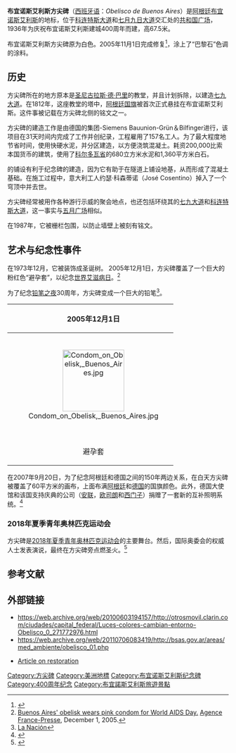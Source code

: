 {{Infobox historic site
| name   =布宜诺斯艾利斯方尖碑
| image = Obelisco_desde_ariba.jpg
| image_size =300px
| caption = 
| location = {{阿根廷}}[[布宜诺斯艾利斯|布宜诺斯艾利斯]][[七月九日大道|七月九日大道]]與[[科連特斯大道|科連特斯大道]]處
| coordinates = {{coord|34|36|13|S|58|22|54|W|display=inline,title}}
| locmapin = Argentina Buenos Aires City
| map_caption = 
| height =  {{convert|71.5|m|ft|sp=us}}
| built =1936年5月23日
| built_for =紀念碑
| restored = 2005年
| architect= [阿爾貝托·普雷比斯
| designation1 = Argentina
}}
'''布宜诺斯艾利斯方尖碑'''（[[西班牙语|西班牙语]]：''Obelisco de Buenos Aires''）是[[阿根廷|阿根廷]][[布宜诺斯艾利斯|布宜诺斯艾利斯]]的地标，位于[[科连特斯大道|科连特斯大道]]和[[七月九日大道|七月九日大道]]交汇处的[[共和国广场_(布宜诺斯艾利斯)|共和国广场]]，1936年为庆祝布宜诺斯艾利斯建城400周年而建，高67.5米。

布宜诺斯艾利斯方尖碑原为白色。2005年11月1日完成修复<ref>{{Cite web |url=http://www.lanacion.com.ar/EdicionImpresa/informaciongeneral/nota.asp?nota_id=752686 |title=La Nación |access-date=2011-03-30 |archive-date=2020-03-14 |archive-url=https://web.archive.org/web/20200314195557/https://www.lanacion.com.ar/sociedad/el-obelisco-ya-no-es-blanco-tiene-un-color-piedra-paris-nid752686 |dead-url=no }}</ref>，涂上了“巴黎石”色调的涂料。 

== 历史 ==
方尖碑所在的地方原本是[[圣尼古拉|圣尼古拉斯·德·巴里]]的教堂，并且计划拆除，以建造[[七月九日大道|七九大道]]。在1812年，这座教堂的塔中，[[阿根廷国旗|阿根廷国旗]]被首次正式悬挂在布宜诺斯艾利斯。这件事被记载在方尖碑北侧的铭文之一。

方尖碑的建造工作是由德国的{{Link-es|GEOPÉ|GEOPÉ}}集团-Siemens Bauunion-Grün＆Bilfinger进行，该项目在31天时间内完成了工作并创纪录，工程雇用了157名工人。为了最大程度地节省时间，使用快硬水泥，并分区建造，以方便浇筑混凝土。耗资200,000比索本国货币的建筑，使用了[[科尔多瓦省_(阿根廷)|科尔多瓦省]]{{Link-es|潘帕德奥兰|Pampa de Olaen}}的680立方米水泥和1,360平方米白石。

{{Link-es|布宜诺斯地铁B线|Línea B (subte de Buenos Aires)}}的铺设有利于纪念碑的建造，因为它有助于在隧道上铺设地基，从而形成了混凝土基础。在施工过程中，意大利工人约瑟·科森蒂诺（José Cosentino）掉入了一个穹顶中并去世。

方尖碑经常被用作各种游行示威的聚会地点，也还包括环绕其的[[七月九日大道|七九大道]]和[[科连特斯大道|科连特斯大道]]，这一事实与[[五月广场|五月广场]]相似。

在1987年，它被栅栏包围，以防止墙壁上被刻有铭文。

== 艺术与纪念性事件 ==
在1973年12月，它被装饰成圣诞树。
2005年12月1日，方尖碑覆盖了一个巨大的粉红色“避孕套”，以纪念[[世界艾滋病日|世界艾滋病日]]。<ref>[http://www.aegis.com/NEWS/AFP/2005/AF051235.html Buenos Aires' obelisk wears pink condom for World AIDS Day.] {{webarchive|url=https://web.archive.org/web/20110525204200/http://www.aegis.com/NEWS/AFP/2005/AF051235.html |date=2011-05-25 }} [[Agence_France-Presse|Agence France-Presse]], December 1, 2005.</ref>

为了纪念[[铅笔之夜|铅笔之夜]]30周年，方尖碑变成一个巨大的铅笔<ref>[http://www.lanacion.com.ar/politica/nota.asp?nota_id=841037 La Nación]</ref>。

{| style="border-collapse: collapse" border="1"
! width="25%" | 2005年12月1日 
! width="25%" | 2007年9月20日
! width="25%" | 2010年5月23日
|-
| style="text-align: center;" |[[File:Condom_on_Obelisk,_Buenos_Aires.jpg|140px]]
| style="text-align: center;" |[[File:Obelisco_de_Buenos_Aires_-_150_aniversario_de_las_relaciones_diplomáticas_argentino-germanas.jpg|140px]]
| style="text-align: center;" |[[File:Bicentenario_-_Obelisco.jpg|140px]]
|-
| style="text-align: center;" | 避孕套
| style="text-align: center;" | 覆盖[[阿根廷|阿根廷]]和[[德国|德国]]的颜色
| style="text-align: center;" | 阿根廷两百年庆典
|}


在2007年9月20日，为了纪念阿根廷和德国之间的150年两边关系，在白天方尖碑被覆盖了60平方米的画布，上面布满[[阿根廷国旗|阿根廷]]和[[德国国旗|德国]]的国旗颜色。此外，德国大使馆和该国支持庆典的公司（[[安联|安联]]，[[欧司朗|欧司朗]]和[[西门子公司|西门子]]）捐赠了一套新的互补照明系统。<ref>{{Cite web|title=El Obelisco amaneció embanderado con los colores argentinos y alemanes|url=https://www.clarin.com/ediciones-anteriores/obelisco-amanecio-embanderado-colores-argentinos-alemanes_0_SyGW6KJkRKe.html|accessdate=2020-08-16|last=Clarín.com|work=www.clarin.com|language=es|archive-date=2021-02-11|archive-url=https://web.archive.org/web/20210211012552/https://www.clarin.com/ediciones-anteriores/obelisco-amanecio-embanderado-colores-argentinos-alemanes_0_SyGW6KJkRKe.html|dead-url=no}}</ref>

=== 2018年夏季青年奥林匹克运动会 ===
方尖碑是[[2018年夏季青年奥林匹克运动会|2018年夏季青年奥林匹克运动会]]的主要舞台。然后，国际奥委会的权威人士发表演说，最终在方尖碑旁点燃圣火。<ref>{{Cite web|title=Angela Torres entonó el himno nacional y el obelisco se tiñó de celeste y blanco|url=https://www.clarin.com/deportes/angela-torres-entono-himno-nacional-obelisco-tino-celeste-blanco_0_NUptpl27X.html|accessdate=2020-08-16|last=Clarín.com|work=www.clarin.com|language=es|archive-date=2021-01-22|archive-url=https://web.archive.org/web/20210122013845/https://www.clarin.com/deportes/angela-torres-entono-himno-nacional-obelisco-tino-celeste-blanco_0_NUptpl27X.html|dead-url=no}}</ref>

==参考文献==
{{Commonscat|Obelisk_of_Buenos_Aires}}
{{Reflist|2}}

== 外部链接 ==

*https://web.archive.org/web/20100603194157/http://otrosmovil.clarin.com/ciudades/capital_federal/Luces-colores-cambian-entorno-Obelisco_0_271772976.html
*https://web.archive.org/web/20110706083419/http://bsas.gov.ar/areas/med_ambiente/obelisco_01.php
*{{es icon}} [http://www.lanacion.com.ar/EdicionImpresa/informaciongeneral/nota.asp?nota_id=752686 Article on  restoration] {{Wayback|url=http://www.lanacion.com.ar/EdicionImpresa/informaciongeneral/nota.asp?nota_id=752686 |date=20200314195557 }}

[[Category:方尖碑|Category:方尖碑]]
[[Category:美洲地標|Category:美洲地標]]
[[Category:布宜诺斯艾利斯纪念碑|Category:布宜诺斯艾利斯纪念碑]]
[[Category:400周年纪念|Category:400周年纪念]]
[[Category:布宜諾斯艾利斯旅遊景點|Category:布宜諾斯艾利斯旅遊景點]]